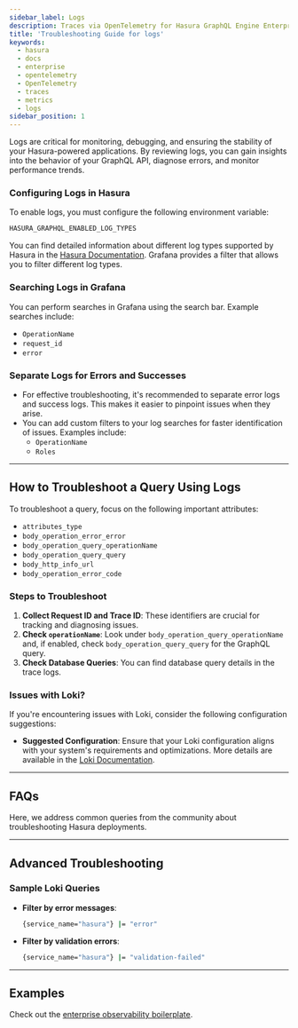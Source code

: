 ```yaml
---
sidebar_label: Logs
description: Traces via OpenTelemetry for Hasura GraphQL Engine Enterprise Edition
title: 'Troubleshooting Guide for logs'
keywords:
  - hasura
  - docs
  - enterprise
  - opentelemetry
  - OpenTelemetry
  - traces
  - metrics
  - logs
sidebar_position: 1
---
```



Logs are critical for monitoring, debugging, and ensuring the stability of your Hasura-powered applications. By
reviewing logs, you can gain insights into the behavior of your GraphQL API, diagnose errors, and monitor performance
trends.

### Configuring Logs in Hasura

To enable logs, you must configure the following environment variable:

```bash
HASURA_GRAPHQL_ENABLED_LOG_TYPES
```

You can find detailed information about different log types supported by Hasura in the
[Hasura Documentation](deployment/logging/#configurable-log-types). Grafana provides a filter that allows you to filter
different log types.

<Thumbnail src="/img/observability/troubleshoot/errorsuccesslogs.jpeg" alt="traces" />

### Searching Logs in Grafana

You can perform searches in Grafana using the search bar. Example searches include:

- `OperationName`
- `request_id`
- `error`

### Separate Logs for Errors and Successes

- For effective troubleshooting, it's recommended to separate error logs and success logs. This makes it easier to
  pinpoint issues when they arise.
- You can add custom filters to your log searches for faster identification of issues. Examples include:
  - `OperationName`
  - `Roles`

---

## How to Troubleshoot a Query Using Logs

To troubleshoot a query, focus on the following important attributes:

- `attributes_type`
- `body_operation_error_error`
- `body_operation_query_operationName`
- `body_operation_query_query`
- `body_http_info_url`
- `body_operation_error_code`

### Steps to Troubleshoot

1. **Collect Request ID and Trace ID**: These identifiers are crucial for tracking and diagnosing issues.
2. **Check `operationName`**: Look under `body_operation_query_operationName` and, if enabled, check
   `body_operation_query_query` for the GraphQL query.
3. **Check Database Queries**: You can find database query details in the trace logs.

### Issues with Loki?

If you're encountering issues with Loki, consider the following configuration suggestions:

- **Suggested Configuration**: Ensure that your Loki configuration aligns with your system's requirements and
  optimizations. More details are available in the
  [Loki Documentation](https://github.com/hasura/postsales/tree/main/Observability/self-hosted/docker-based/loki).

---

## FAQs

Here, we address common queries from the community about troubleshooting Hasura deployments.

---

## Advanced Troubleshooting

### Sample Loki Queries

- **Filter by error messages**:
  ```bash
  {service_name="hasura"} |= "error"
  ```
- **Filter by validation errors**:
  ```bash
  {service_name="hasura"} |= "validation-failed"
  ```

---

## Examples

Check out the
[enterprise observability boilerplate](https://github.com/hasura/graphql-engine/tree/master/community/boilerplates/observability/enterprise).
